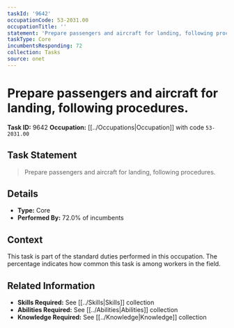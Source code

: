 ```yaml
---
taskId: '9642'
occupationCode: 53-2031.00
occupationTitle: ''
statement: 'Prepare passengers and aircraft for landing, following procedures.'
taskType: Core
incumbentsResponding: 72
collection: Tasks
source: onet
---
```

# Prepare passengers and aircraft for landing, following procedures.

**Task ID:** 9642
**Occupation:** [[../Occupations|Occupation]] with code `53-2031.00`

## Task Statement

> Prepare passengers and aircraft for landing, following procedures.

## Details

- **Type:** Core
- **Performed By:** 72.0% of incumbents

## Context

This task is part of the standard duties performed in this occupation. The percentage indicates how common this task is among workers in the field.

## Related Information

- **Skills Required:** See [[../Skills|Skills]] collection
- **Abilities Required:** See [[../Abilities|Abilities]] collection
- **Knowledge Required:** See [[../Knowledge|Knowledge]] collection
